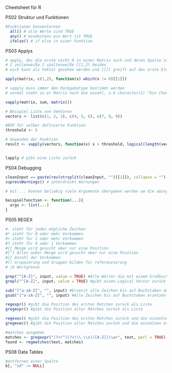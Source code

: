 Cheetsheet für R

PS02 Struktur und Funktionen
```r
#Funktionen kennenlernen
  all() # alle Werte sind TRUE
  any() # mindestens ein Wert ist TRUE
  ifelse() # if else in einer Funktion
```

PS03 Applys
```r
# apply, das die erste nicht 0 in einer Matrix such und deren Spalte zurückgibt 
# 1 zeilenweiße 2 spaltenweiße C(1,2) beides
# wich kann als Vektor gesehen werden und [[]] greift auf das erste Element zu

apply(matrix, c(1,2), function(x) which(x != 0)[[1]])

# vapply muss immer den Rückgabetype bestimmt werden
# normal steht in er Matrix noch die anzahl, z.b character(1) "Ein Character"

vapply(matrix, sum, matrix())

# Beispiel Liste von Vektoren
vectors <- list(c(1, 2, 3), c(4, 5, 6), c(7, 8, 9))

#BSP für selber definierte Funktion
threshold <- 5

# Anwenden der Funktion
result <- vapply(vectors, function(x) x > threshold, logical(length(vectors[[1]])))


lapply # gibt eine Liste zurück

```

PS04 Debugging
```r
cleanInput == paste(rev(strsplit(cleanInput, "")[[1]]), collapse = "") #paste sehr mächtig um Strings zu formatieren
supressWarnings() # unterdrückt Warnungen

# mit ... können beliebig viele Argumente übergeben werden um die abzugreifen muss man sie erst als List oder DF bezeichnen (habs mir DFs noch nicht ausprobiert)

beispielfunction <- function(...){
  args <- list(...)
}
```


PS05 REGEX
```r
#. steht für jedes mögliche Zeichen
#* steht für 0 oder mehr Vorkommen
#+ steht für 1 oder mehr Vorkommen
#? steht für 0 oder 1 Vorkommen
#[] Menge wird gesucht aber nur eine Position
#[^] Alles außer Menge wird gesucht aber nur eine Position
#{} Anzahl der Vorkommen
#() Gruppierung und Gruppen bilden für referenzierung
# \b Wortgrenze

grep("^[A-Z]", input, value = TRUE) #Alle Wörter die mit einem Großbuchstaben beginnen  Value True gibt Match zurück ansonsten Position
grepl("^[A-Z]", input, value = TRUE) #gibt einen Logical Vector zurück

sub("[^a-zA-Z]", "", input) #Ersetzt alle Zeichen bis auf Buchstaben durch nichts (nur bei erstem Treffer)
gsub("[^a-zA-Z]", "", input) #Alle Zeichen bis auf Buchstaben ersetzen 

regexpr() #gibt die Position des ersten Matches zurück als Liste
gregexpr() #gibt die Position aller Matches zurück als Liste

regexec() #gibt die Position des ersten Matches zurück und die einzelnen Gruppen in Spalten 
gregexec() #gibt die Position aller Matches zurück und die einzelnen Gruppen in Spalten

#matches ausgeben
matches <- gregexpr("(?<!^)(?<!\\.\\s)([A-Z])\\w+", text, perl = TRUE) #RegEx kann natürlich angepasst werden
found <- regmatches(text, matches)
```



PS08 Data Tables
```r
#entfernen einer Spalte
b[, "id" := NULL]

```

